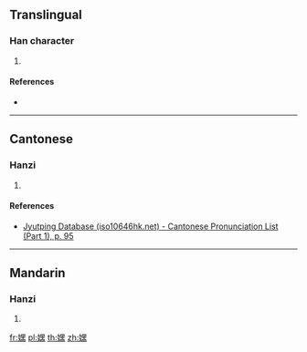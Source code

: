 {{character info/new}}
==Translingual==

===Han character===
{{Han char|rn=38|rad=女|as=12|sn=15|four=|canj=VWGF|ids=⿰女黑}}

# {{defn|Han|sort=女12}}

====References====
* {{Han ref|kx=0271.050|dkj=06712|dj=0539.020|hdz=21081.030|uh=5AFC|ud=23292}}

----

==Cantonese==

===Hanzi===
{{yue-hanzi|jyut=[[aat3]], [[ngaat3]]|y=aat3, ngaat3}}

# {{defn|lang=yue|sort=女12}}

====References====
* [http://www.iso10646hk.net/jp/document/download.jsp Jyutping Database (iso10646hk.net) - Cantonese Pronunciation List (Part 1), p. 95]

----

==Mandarin==

===Hanzi===
{{cmn-hanzi|pin=[[mò]] ([[mo4]])|wg=mo<sup>4</sup>}}

# {{defn|lang=cmn|sort=女12}}

[[fr:嫼]]
[[pl:嫼]]
[[th:嫼]]
[[zh:嫼]]